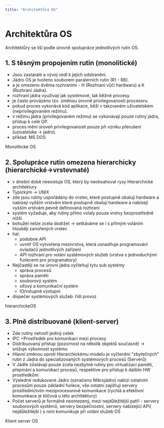 ```yaml
---
title: "Architektůra OS"
---
```


# Architektůra OS

Architektůry se liší podle úrovně spolupráce jednotlivých rutin OS.

## 1. S těsným propojením rutin (monolitické)

- Jsou zastaralé a vývoj vedl k jejich odstranění.
- Jádro OS je tvořeno souborem paralerních rutin (R1 - R6).
- a je omezeno dvěma rozhraními - H (Rozhraní vůči hardwaru) a K (Rozhraní Jádra).
- rozhraní jádra využívají jak systémové, tak běžné procesy.
- je často provázeno tzv. změnou úrovně privilegovanosti procesoru.
- pokud proces vykonává kód aplikace, běží v takzvaném uživatelském (neprivilegovaném režimu).
- v režimu jádra (privilegovaném režimu) se vykonávají pouze rutiny jádra, přístup k celé OP.
- proces mění úroveň privilegovanosti pouze při vzniku přerušení (uzivatelske -> jadro).
- příklad: MS DOS

<DescriptionImage src="/img/opsimg/monolitickeOS.png">
  Monolitické OS
</DescriptionImage>

## 2. Spolupráce rutin omezena hierarchicky (hierarchické->vrstevnaté)

- v dnešní době neexistuje OS, který by neobsahoval rysy Hierarchické architektury
- Typickým → UNIX
- zde jsou rutiny uspořádány do vrstev, které postupně obalují hardware a nabízejí vyšším vrstvám které postupně obalují hardware a nabízejí vyšším vrstvám pevně definovaná rozhraní
- systém vyžaduje, aby rutiny přímo volaly pouze vrstvy bezprostředně nižší
- bohužel nelze zcela dodržet → setkáváme se i s přímým voláním hlouběji zanořených vrstev
- hal:
  - podobné API
  - uvnitř OS vytvořena mezivrstva, která usnadňuje programování ovladačů jednotlivých zařízení
  - API rozhraní pro volání systémových služeb (vrstva s jednoduchými funkcemi pro programátory)
- Nejčastěji se na úrovni jádra vyčleňují tytu sub systémy
  - správa procesů
  - správa paměti
  - souborový systém
  - síťový a komunikační systém 
  - IO/vstupně výstupní
- dispečer systémových služeb: řídí provoz

<DescriptionImage src="/img/opsimg/hierarchickeOS.png">
  hierarchickeOS
</DescriptionImage>

## 3. Plně distribuované (klient-server)

- Zde rutiny netvoří jediný celek
- IPC =Prostředek pro komunikaci mezi procesy
- Distribuovaný přístup (pozornost na několik objektů současně) → snižuje výkonnost systému
- Hlavní změnou oproti Hierarchickému modelu je vyčlenění "zbytečných" rutin z Jádra do specializovaných systémových procesů (Serverů)
- V Jádře zůstávají pouze zcela nezbytné rutiny pro virtualizaci paměti, přepínání a komunikaci procesů, respektive pro přístup k dalším HW prostředkům
- Výsledné redukované Jádro (označeno Mikrojádro) nabízí ostatním procesům pouze základní funkce, vše ostatní zajišťují servery prostřednictvím meziprocesorové komunikace (rychlá a efektivní komunikace je klíčová u této architektury)
- Počet serverů je formálně neomezený, mezi nejdůležitější patří - servery souborových systémů, servery bezpečnostní, servery nabízející API( nejdůležitější ) s nimi komunikuje při volání služeb OS

<DescriptionImage src="/img/opsimg/klientserverOS.png">
  Klient server OS
</DescriptionImage>
